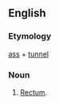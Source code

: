 ==English==

===Etymology===
[[ass]] + [[tunnel]]

===Noun===
{{en-noun}}
# {{lb|en|vulgar}} [[rectum|Rectum]].